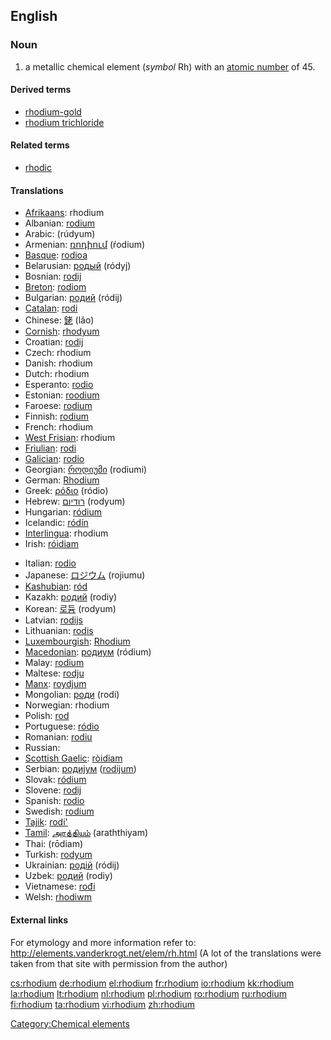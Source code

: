 {{also|Rhodium}}
==English==
{{elements|Rh|ruthenium|Ru|palladium|Pd}}

===Noun===
{{en-noun|-}}
{{wikipedia}}

# a metallic chemical element (''symbol'' Rh) with an [[atomic number]] of 45.

====Derived terms====
* [[rhodium-gold]]
* [[rhodium trichloride]]

====Related terms====
* [[rhodic]]

====Translations====
{{top}}
* [[Afrikaans]]: rhodium
* Albanian: [[rodium]]
* Arabic: {{Arab|[[روديوم]]}} (rúdyum) {{m}}
* Armenian: [[ռոդիում]] (ŕodium)
* [[Basque]]: [[rodioa]]
* Belarusian: [[родый]] (ródyj) {{m}}
* Bosnian: [[rodij]]
* [[Breton]]: [[rodiom]]
* Bulgarian: [[родий]] (ródij) {{m}}
* [[Catalan]]: [[rodi]]
* Chinese: [[銠]] (lǎo)
* [[Cornish]]: [[rhodyum]]
* Croatian: [[rodij]]
* Czech: rhodium
* Danish: rhodium
* Dutch: rhodium {{n}}
* Esperanto: [[rodio]]
* Estonian: [[roodium]]
* Faroese: [[rodium]]
* Finnish: [[rodium]]
* French: rhodium {{m}}
* [[West Frisian]]: rhodium
* [[Friulian]]: [[rodi]]
* [[Galician]]: [[rodio]]
* Georgian: [[როდიუმი]] (rodiumi)
* German: [[Rhodium]] {{n}}
* Greek: [[ρόδιο]] (ródio) {{n}}
* Hebrew: [[רודיום]] (rodyum)
* Hungarian: [[ródium]]
* Icelandic: [[ródín]]
* [[Interlingua]]: rhodium
* Irish: [[róidiam]]
{{mid}}
* Italian: [[rodio]] {{m}}
* Japanese: [[ロジウム]] (rojiumu)
* [[Kashubian]]: [[ród]]
* Kazakh: [[родий]] (rodiy)
* Korean: [[로듐]] (rodyum)
* Latvian: [[rodijs]]
* Lithuanian: [[rodis]]
* [[Luxembourgish]]: [[Rhodium]]
* [[Macedonian]]: [[родиум]] (ródium) {{m}}
* Malay: [[rodium]]
* Maltese: [[rodju]]
* [[Manx]]: [[roydjum]]
* Mongolian: [[роди]] (rodi)
* Norwegian: rhodium
* Polish: [[rod#Polish|rod]] {{m}}
* Portuguese: [[ródio]] {{m}}
* Romanian: [[rodiu]] {{n}}
* Russian: {{t|ru|родий|tr=ródij|m}}
* [[Scottish Gaelic]]: [[ròidiam]]
* Serbian: [[родиjум]] ([[rodijum]]) {{m}}
* Slovak: [[ródium]]
* Slovene: [[rodij]]
* Spanish: [[rodio]] {{m}}
* Swedish: [[rodium]] {{n}}
* [[Tajik]]: [[rodi']]
* [[Tamil]]: [[அரத்தியம்]] (araththiyam)
* Thai: {{Thai|[[โรเดียม]]}} (rōdiam)
* Turkish: [[rodyum]]
* Ukrainian: [[родiй]] (ródij) {{m}}
* Uzbek: [[родий]] (rodiy)
* Vietnamese: [[rođi]]
* Welsh: [[rhodiwm]]
{{bottom}}

====External links====
For etymology and more information refer to:
http://elements.vanderkrogt.net/elem/rh.html
(A lot of the translations were taken from that site with permission from the author)

[[Category:Chemical elements]]

[[cs:rhodium]]
[[de:rhodium]]
[[el:rhodium]]
[[fr:rhodium]]
[[io:rhodium]]
[[kk:rhodium]]
[[la:rhodium]]
[[lt:rhodium]]
[[nl:rhodium]]
[[pl:rhodium]]
[[ro:rhodium]]
[[ru:rhodium]]
[[fi:rhodium]]
[[ta:rhodium]]
[[vi:rhodium]]
[[zh:rhodium]]